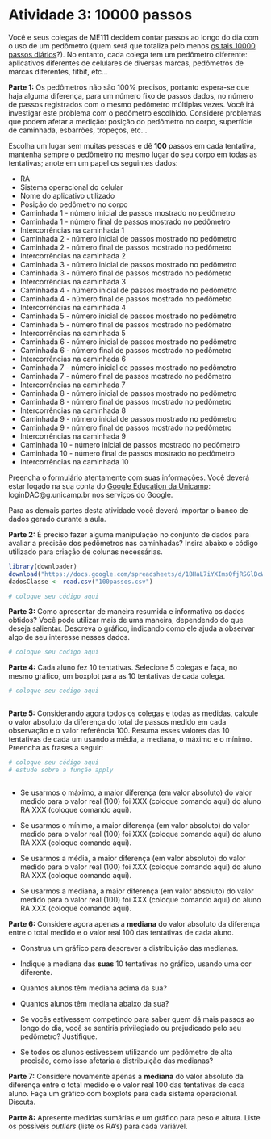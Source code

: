 # Atividade 3: 10000 passos



Você e seus colegas de ME111 decidem contar passos ao longo do dia com o uso de um pedômetro (quem será que totaliza pelo menos [os tais 10000 passos diários](http://www.huffpostbrasil.com/science-of-us/quantos-passos-voce-dever_b_7644590.html)?). No entanto, cada colega tem um pedômetro diferente: aplicativos diferentes de celulares de diversas marcas, pedômetros de marcas diferentes, fitbit, etc... 



**Parte 1:** Os pedômetros não são 100% precisos, portanto espera-se que haja alguma diferença, para um número fixo de passos dados, no número de passos registrados com o mesmo pedômetro múltiplas vezes. Você irá investigar este problema com o pedômetro escolhido. Considere problemas que podem afetar a medição: posição do pedômetro no corpo, superfície de caminhada, esbarrões, tropeços, etc... 

Escolha um lugar sem muitas pessoas e dê **100** passos em cada tentativa, mantenha sempre o pedômetro no mesmo lugar do seu corpo em todas as tentativas; anote em um papel os seguintes dados:

* RA
* Sistema operacional do celular
* Nome do aplicativo utilizado
* Posição do pedômetro no corpo
* Caminhada 1 - número inicial de passos mostrado no pedômetro
* Caminhada 1 - número final de passos mostrado no pedômetro
* Intercorrências na caminhada 1
* Caminhada 2 - número inicial de passos mostrado no pedômetro
* Caminhada 2 - número final de passos mostrado no pedômetro
* Intercorrências na caminhada 2
* Caminhada 3 - número inicial de passos mostrado no pedômetro
* Caminhada 3 - número final de passos mostrado no pedômetro
* Intercorrências na caminhada 3
* Caminhada 4 - número inicial de passos mostrado no pedômetro
* Caminhada 4 - número final de passos mostrado no pedômetro
* Intercorrências na caminhada 4
* Caminhada 5 - número inicial de passos mostrado no pedômetro
* Caminhada 5 - número final de passos mostrado no pedômetro
* Intercorrências na caminhada 5
* Caminhada 6 - número inicial de passos mostrado no pedômetro
* Caminhada 6 - número final de passos mostrado no pedômetro
* Intercorrências na caminhada 6
* Caminhada 7 - número inicial de passos mostrado no pedômetro
* Caminhada 7 - número final de passos mostrado no pedômetro
* Intercorrências na caminhada 7
* Caminhada 8 - número inicial de passos mostrado no pedômetro
* Caminhada 8 - número final de passos mostrado no pedômetro
* Intercorrências na caminhada 8
* Caminhada 9 - número inicial de passos mostrado no pedômetro
* Caminhada 9 - número final de passos mostrado no pedômetro
* Intercorrências na caminhada 9
* Caminhada 10 - número inicial de passos mostrado no pedômetro
* Caminhada 10 - número final de passos mostrado no pedômetro
* Intercorrências na caminhada 10

Preencha o [formulário](https://goo.gl/forms/jUOVA0t8MsgM0l5k2) atentamente com suas informações. Você deverá estar logado na sua conta do [Google Education da Unicamp](https://sites.google.com/site/unicampgonnagafe/): loginDAC@g.unicamp.br nos serviços do Google.

Para as demais partes desta atividade você deverá importar o banco de dados gerado durante a aula.

**Parte 2:** É preciso fazer alguma manipulação no conjunto de dados para avaliar a precisão dos pedômetros nas caminhadas? Insira abaixo o código utilizado para criação de colunas necessárias.

```r
library(downloader)
download("https://docs.google.com/spreadsheets/d/1BHaL7iYXImsQfjRSGlBcWZoFNaDFlkeS7X8ZTdM5o5o/pub?gid=328733293&single=true&output=csv","100passos.csv")
dadosClasse <- read.csv("100passos.csv")

# coloque seu código aqui

```

**Parte 3:** Como apresentar de maneira resumida e informativa os dados obtidos? Você pode utilizar mais de uma maneira, dependendo do que deseja salientar. Descreva o gráfico, indicando como ele ajuda a observar algo de seu interesse nesses dados.

```r
# coloque seu codigo aqui

```

**Parte 4:** Cada aluno fez 10 tentativas. Selecione 5 colegas e faça, no mesmo gráfico, um boxplot para as 10 tentativas de cada colega. 

```r
# coloque seu codigo aqui



```

**Parte 5:** Considerando agora todos os colegas e todas as medidas, calcule o valor absoluto da diferença do total de passos medido em cada observação e o valor referência 100. Resuma esses valores das 10 tentativas de cada um usando a média, a mediana, o máximo e o mínimo. Preencha as frases a seguir:

```r
# coloque seu código aqui
# estude sobre a função apply



```

* Se usarmos o máximo, a maior diferença (em valor absoluto) do valor medido para o valor real (100) foi XXX (coloque comando aqui) do aluno RA XXX (coloque comando aqui).

* Se usarmos o mínimo, a maior diferença (em valor absoluto) do valor medido para o valor real (100) foi XXX (coloque comando aqui) do aluno RA XXX (coloque comando aqui).

* Se usarmos a média, a maior diferença (em valor absoluto) do valor medido para o valor real (100) foi XXX (coloque comando aqui) do aluno RA XXX (coloque comando aqui).

* Se usarmos a mediana, a maior diferença (em valor absoluto) do valor medido para o valor real (100) foi XXX (coloque comando aqui) do aluno RA XXX (coloque comando aqui).

**Parte 6:** Considere agora apenas a **mediana** do valor absoluto da diferença entre o total medido e o valor real 100 das tentativas de cada aluno.

* Construa um gráfico para descrever a distribuição das medianas.

* Indique a mediana das **suas** 10 tentativas no gráfico, usando uma cor diferente.

* Quantos alunos têm mediana acima da sua? 

* Quantos alunos têm mediana abaixo da sua? 

* Se vocês estivessem competindo para saber quem dá mais passos ao longo do dia, você se sentiria privilegiado ou prejudicado pelo seu pedômetro? Justifique.

* Se todos os alunos estivessem utilizando um pedômetro de alta precisão, como isso afetaria a distribuição das medianas?



**Parte 7:** Considere novamente apenas a **mediana** do valor absoluto da diferença entre o total medido e o valor real 100 das tentativas de cada aluno. Faça um gráfico com boxplots para cada sistema operacional. Discuta.

**Parte 8:** Apresente medidas sumárias e um gráfico para peso e altura. Liste os possíveis *outliers* (liste os RA's) para cada variável.


